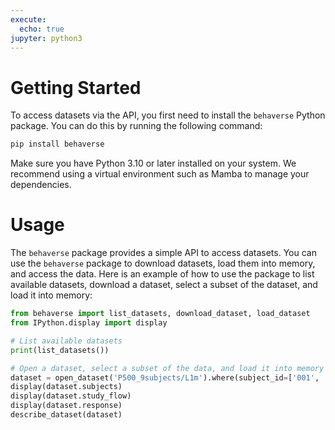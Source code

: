 ```yaml
---
execute:
  echo: true
jupyter: python3
---
```


# Getting Started

To access datasets via the API, you first need to install the `behaverse` Python package. You can do this by running the following command:

```bash
pip install behaverse
```

Make sure you have Python 3.10 or later installed on your system. We recommend using a virtual environment such as Mamba to manage your dependencies.


# Usage

The `behaverse` package provides a simple API to access datasets. You can use the `behaverse` package to download datasets, load them into memory, and access the data. Here is an example of how to use the package to list available datasets, download a dataset, select a subset of the dataset, and load it into memory:

```python
from behaverse import list_datasets, download_dataset, load_dataset
from IPython.display import display

# List available datasets
print(list_datasets())

# Open a dataset, select a subset of the data, and load it into memory
dataset = open_dataset('P500_9subjects/L1m').where(subject_id=['001', '002']).load()
display(dataset.subjects)
display(dataset.study_flow)
display(dataset.response)
describe_dataset(dataset)
```

